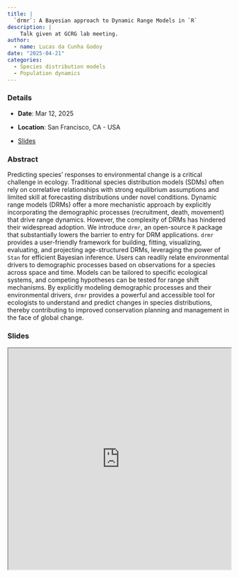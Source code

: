```yaml
---
title: |
  `drmr`: A Bayesian approach to Dynamic Range Models in `R`
description: |
    Talk given at GCRG lab meeting.
author: 
  - name: Lucas da Cunha Godoy
date: "2025-04-21"
categories:
  - Species distribution models
  - Population dynamics
---
```


### Details

* **Date**: Mar 12, 2025

* **Location**: San Francisco, CA - USA

* [Slides](https://lcgodoy.me/slides/2025-slmdrmr)

### Abstract

Predicting species' responses to environmental change is a critical challenge in
ecology. Traditional species distribution models (SDMs) often rely on
correlative relationships with strong equilibrium assumptions and limited skill
at forecasting distributions under novel conditions. Dynamic range models (DRMs)
offer a more mechanistic approach by explicitly incorporating the demographic
processes (recruitment, death, movement) that drive range dynamics. However, the
complexity of DRMs has hindered their widespread adoption. We introduce `drmr`,
an open-source `R` package that substantially lowers the barrier to entry for
DRM applications. `drmr` provides a user-friendly framework for building,
fitting, visualizing, evaluating, and projecting age-structured DRMs, leveraging
the power of `Stan` for efficient Bayesian inference. Users can readily relate
environmental drivers to demographic processes based on observations for a
species across space and time. Models can be tailored to specific ecological
systems, and competing hypotheses can be tested for range shift mechanisms.  By
explicitly modeling demographic processes and their environmental drivers,
`drmr` provides a powerful and accessible tool for ecologists to understand and
predict changes in species distributions, thereby contributing to improved
conservation planning and management in the face of global change.

### Slides

```{=html}
<iframe width="100%" height="500" src="https://lcgodoy.me/slides/2025-slmdrmr" title="Slides"></iframe>
```
